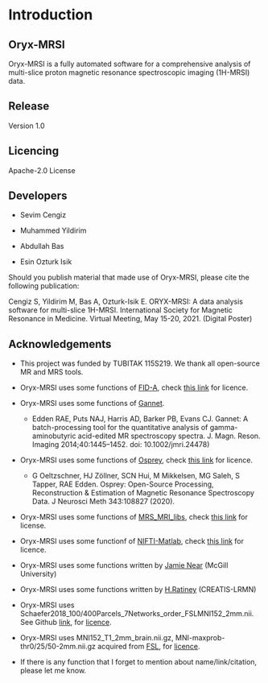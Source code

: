 # Introduction {#intro}

## Oryx-MRSI 

Oryx-MRSI is a fully automated software for a comprehensive analysis of multi-slice proton magnetic resonance spectroscopic imaging (1H-MRSI) data. 

## Release 

Version 1.0

## Licencing 

Apache-2.0 License

## Developers

- Sevim Cengiz

- Muhammed Yildirim

- Abdullah Bas

- Esin Ozturk Isik

Should you publish material that made use of Oryx-MRSI, please cite the following publication:

Cengiz S, Yildirim M, Bas A, Ozturk-Isik E. ORYX-MRSI: A data analysis software for multi-slice 1H-MRSI. International Society for Magnetic Resonance in Medicine. Virtual Meeting, May 15-20, 2021.  (Digital Poster)


## Acknowledgements

- This project was funded by TUBITAK 115S219. We thank all open-source MR and MRS tools.

- Oryx-MRSI uses some functions of [FID-A](https://github.com/CIC-methods/FID-A), check [this link](https://github.com/CIC-methods/FID-A/blob/master/LICENSE.txt) for licence.

- Oryx-MRSI uses some functions of [Gannet](https://github.com/richardedden/Gannet3.1).

    - Edden RAE, Puts NAJ, Harris AD, Barker PB, Evans CJ. Gannet: A batch-processing tool for the quantitative analysis of gamma-aminobutyric acid-edited MR      spectroscopy spectra. J. Magn. Reson. Imaging 2014;40:1445–1452. doi: 10.1002/jmri.24478)

- Oryx-MRSI uses some functions of [Osprey](https://github.com/schorschinho/osprey), check [this link](https://github.com/schorschinho/osprey/blob/develop/LICENSE.md) for licence.

    - G Oeltzschner, HJ Zöllner, SCN Hui, M Mikkelsen, MG Saleh, S Tapper, RAE Edden. Osprey: Open-Source Processing, Reconstruction & Estimation of Magnetic Resonance Spectroscopy Data. J Neurosci Meth 343:108827 (2020).

- Oryx-MRSI uses some functions of [MRS_MRI_libs](https://github.com/chenkonturek/MRS_MRI_libs), check [this link](https://github.com/chenkonturek/MRS_MRI_libs/blob/master/LICENSE) for license.

- Oryx-MRSI uses some functionf of [NIFTI-Matlab](https://github.com/NIFTI-Imaging/nifti_matlab), check [this link](https://github.com/NIFTI-Imaging/nifti_matlab/blob/master/license.txt) for licence.

- Oryx-MRSI uses some functions written by [Jamie Near](https://www.mcgill.ca/psychiatry/jamie-near) (McGill University)

- Oryx-MRSI uses some functions written by [H.Ratiney](https://www.creatis.insa-lyon.fr/site7/en/users/ratiney) (CREATIS-LRMN) 

- Oryx-MRSI uses Schaefer2018_100/400Parcels_7Networks_order_FSLMNI152_2mm.nii. See Github [link](https://github.com/ThomasYeoLab/Standalone_CBIG_fMRI_Preproc2016), for [licence](https://github.com/ThomasYeoLab/Standalone_CBIG_fMRI_Preproc2016/blob/master/LICENSE.md).

- Oryx-MRSI uses MNI152_T1_2mm_brain.nii.gz, MNI-maxprob-thr0/25/50-2mm.nii.gz acquired from [FSL](https://fsl.fmrib.ox.ac.uk/fsl/fslwiki/Atlases), for [licence](https://fsl.fmrib.ox.ac.uk/fsl/fslwiki/Licence). 

- If there is any function that I forget to mention about name/link/citation, please let me know.





